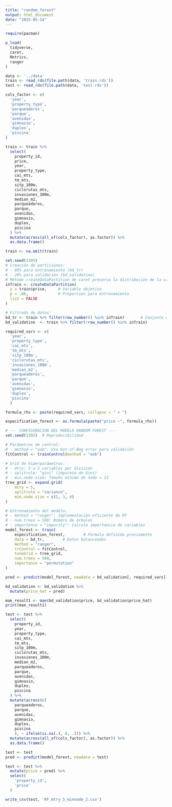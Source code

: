 ```yaml
---
title: "random_forest"
output: html_document
date: "2025-05-14"
---
```


```r
require(pacman)

p_load(
  tidyverse,
  caret,
  Metrics,
  ranger
)
```

```r
data <- '../data'
train <- read_rds(file.path(data, 'train.rds'))
test <- read_rds(file.path(data, 'test.rds'))
```

```r
cols_factor <- c(
  'year',
  'property_type',
  'parqueaderos',
  'parque',
  'avenidas',
  'gimnasio',
  'duplex',
  'piscina'
)
```


```r
train <- train %>% 
  select(
    property_id,
    price,
    year,
    property_type,
    cai_mts,
    tm_mts,
    sitp_100m,
    ciclorutas_mts,
    invasiones_100m,
    median_m2,
    parqueaderos,
    parque,
    avenidas,
    gimnasio,
    duplex,
    piscina
  ) %>%
  mutate(across(all_of(cols_factor), as.factor)) %>% 
  as.data.frame()

train <- na.omit(train)

set.seed(1305)
# Creación de particiones:
# - 80% para entrenamiento (bd_tr)
# - 20% para validación (bd_validation)
# Método createDataPartition de caret preserva la distribución de la variable objetivo
inTrain <- createDataPartition(
  y = train$price,     # Variable objetivo
  p = .80,             # Proporción para entrenamiento
  list = FALSE
)

# Filtrado de datos:
bd_tr <- train %>% filter(row_number() %in% inTrain)       # Conjunto de entrenamiento
bd_validation  <- train %>% filter(!row_number() %in% inTrain)
```

```r
required_vars <- c(
  'year',
  'property_type',
  'cai_mts', 
  'tm_mts',
  'sitp_100m',
  'ciclorutas_mts', 
  'invasiones_100m', 
  'median_m2', 
  'parqueaderos', 
  'parque', 
  'avenidas', 
  'gimnasio', 
  'duplex', 
  'piscina'
  )

formula_rhs <- paste(required_vars, collapse = " + ")

especification_forest <- as.formula(paste("price ~", formula_rhs))
```
```r
# --- CONFIGURACIÓN DEL MODELO RANDOM FOREST ---
set.seed(1305)  # Reproducibilidad

# Parámetros de control:
# - method = "oob": Usa Out-of-Bag error para validación
fitControl <- trainControl(method = "oob")

# Grid de hiperparámetros:
# - mtry: 3 a 5 variables por división
# - splitrule: "gini" (impureza de Gini)
# - min.node.size: Tamaño mínimo de nodo = 13
tree_grid <- expand.grid(
    mtry = 5,
    splitrule = "variance",
    min.node.size = c(2, 3, 4)
)

# Entrenamiento del modelo:
# - method = "ranger": Implementación eficiente de RF
# - num.trees = 500: Número de árboles
# - importance = "impurity": Calcula importancia de variables
model_forest <- train(
    especification_forest,        # Fórmula definida previamente
    data = bd_tr,        # Datos balanceados
    method = "ranger",  
    trControl = fitControl,
    tuneGrid = tree_grid,
    num.trees = 500,
    importance = "permutation"
)
```

```r
pred <- predict(model_forest, newdata = bd_validation[, required_vars])

bd_validation <- bd_validation %>% 
  mutate(price_hat = pred)

mae_result1 <- mae(bd_validation$price, bd_validation$price_hat)
print(mae_result1)
```

```r
test <- test %>% 
  select(
    property_id,
    year,
    property_type,
    cai_mts,
    tm_mts,
    sitp_100m,
    ciclorutas_mts,
    invasiones_100m,
    median_m2,
    parqueaderos,
    parque,
    avenidas,
    gimnasio,
    duplex,
    piscina
  ) %>%
  mutate(across(c(
    parqueaderos,
    parque,
    avenidas,
    gimnasio,
    duplex,
    piscina
    ), ~ ifelse(is.na(.), 0, .))) %>% 
  mutate(across(all_of(cols_factor), as.factor)) %>% 
  as.data.frame()

test <- test 
pred <- predict(model_forest, newdata = test)

test <- test %>% 
  mutate(price = pred) %>% 
  select(
    'property_id',
    'price'
  )
```
```r
write_csv(test, 'RF_mtry_5_minnode_2.csv')
```
